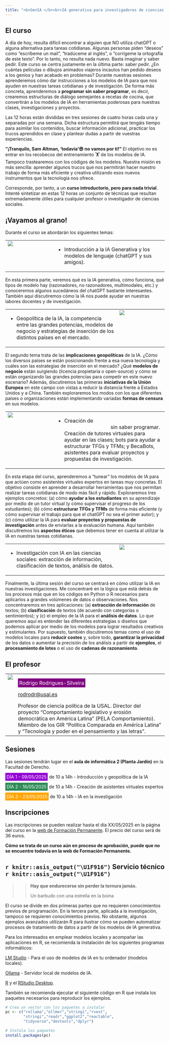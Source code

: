 ```yaml
---
title: "<b>GenIA </b><br>IA generativa para investigadores de ciencias sociales"
---
```


## El curso

A día de hoy, resulta difícil encontrar a alguien que NO utiliza chatGPT o alguna alternativa para tareas cotidianas. Algunas personas piden "deseos" como "escríbeme un mail", "tradúceme al inglés", o "corrígeme la ortografía de este texto". Por lo tanto, no resulta nada nuevo. Basta imaginar y saber pedir. Este curso se centra justamente en la última parte: saber pedir. ¿En cuántas películas o dibujos animados viajeros incautos han pedido deseos a los genios y han acabado en problemas? Durante nuestras sesiones aprenderemos cómo dar instrucciones a los modelos de IA para que nos ayuden en nuestras tareas cotidianas y de investigación. De forma más concreta, aprenderemos a **programar sin saber programar**, es decir, crearemos estructuras de diálogo semejantes a recetas de cocina, que convertirán a los modelos de IA en herramientas poderosas para nuestras clases, investigaciones y proyectos.

Las 12 horas están divididas en tres sesiones de cuatro horas cada una y separadas por una semana. Dicha estructura permitirá que tengáis tiempo para asimilar los contenidos, buscar información adicional, practicar los trucos aprendidos en clase y plantear dudas a partir de vuestras experiencias.

**"¡Tranquilo, Sam Altman, 'todavía'😎 no vamos por ti!"** El objetivo no es entrar en los recobecos del entrenamiento 🏋 de los modelos de IA. Tampoco trastearemos con los códigos de los modelos. Nuestra misión es más sencilla: aprender algunos trucos que nos permitirán hacer nuestro trabajo de forma más eficiente y creativa utilizando esos nuevos instrumentos que la tecnología nos ofrece.

Corresponde, por tanto, a un **curso introductorio, pero para nada trivial**. Intenté sintetizar en estas 12 horas un conjunto de técnicas que resultan extremadamente útiles para cualquier profesor o investigador de ciencias sociales. 


## ¡Vayamos al grano!

Durante el curso se abordarán los siguientes temas:

<table>
<tr>
<td  valign="top" style="width:30%">![](terminator.gif)
</td>
<td>
-   [Introducción a la IA Generativa]{style="background: url(https://s2.svgbox.net/pen-brushes.svg?ic=brush-1&color=orange);"} y los modelos de lenguaje (chatGPT y sus amigos).
</td>
</tr>
</table>

En esta primera parte, veremos qué es la IA generativa, cómo funciona, qué tipos de modelo hay (razonadores, no razonadores, multimodales, etc.) y conoceremos algunos sucedáneos del chatGPT bastante interesantes. También aquí discutiremos cómo la IA nos puede ayudar en nuestras labores docentes y de investigación. 


<table>
<tr>
<td>
-   [Geopolítica de la IA]{style="background: url(https://s2.svgbox.net/pen-brushes.svg?ic=brush-2&color=pink);"}, la competencia entre las grandes potencias, modelos de negocio y estrategias de inserción de los distintos países en el mercado.
</td>
<td  valign="top" style="width:30%">![](strangelove.gif)
</td>
</tr>
</table>

El segundo tema trata de las **implicaciones geopolíticas** de la IA. ¿Cómo los diversos países se están posicionando frente a esa nueva tecnología y cuáles son las estrategias de inserción en el mercado? ¿Qué **modelos de negocio** están surgiendo (licencia propietaria o open-source) y cómo se están organizando las grandes potencias para competir en este nuevo escenario? Además, discutiremos las primeras **iniciativas de la Unión Europea** en este campo con vistas a reducir la distancia frente a Estados Unidos y a China. También exploraremos los modos con los que diferentes países o organizaciones están implementando variadas **formas de censura** en sus modelos.

<table>
<tr>
<td  valign="top" style="width:30%">![](her.gif)
</td>
<td>
-   Creación de [<b>chatBots o asistentes virtuales expertos</b>]{style="background: url(https://s2.svgbox.net/pen-brushes.svg?ic=brush-3&color=purple);color:white"} sin saber programar. Creación de tutores virtuales para ayudar en las clases; bots para ayudar a estructurar TFGs y TFMs; y BecaBots, asistentes para evaluar proyectos y propuestas de investigación.
</td>
</tr>
</table>

En esta etapa del curso, aprenderemos a "tunear" los modelos de IA para que actúen como asistentes virtuales expertos en tareas muy concretas. El objetivo consiste en aprender a desarrollar herramientas que nos permitan realizar tareas cotidianas de modo más fácil y rápido. Exploraremos tres ejemplos concretos: (a) cómo **ayudar a los estudiantes** en su aprendizaje por medio de un tutor virtual (y cómo supervisar el progreso de los estudiantes); (b) cómo **estructurar TFGs y TFMs** de forma más eficiente (y cómo supervisar el trabajo para que el chatGPT no sea el primer autor); y (c) cómo utilizar la IA para **evaluar proyectos y propuestas de investigación** antes de enviarlas a la evaluación humana. Aquí también discutiremos los **aspectos éticos** que debemos tener en cuenta al utilizar la IA en nuestras tareas cotidianas.

<table>
<tr>
<td>
-   [Investigación con IA]{style="background: url(https://s2.svgbox.net/pen-brushes.svg?ic=brush-4&color=skyblue);"} en las ciencias sociales: extracción de información, clasificación de textos, análisis de datos.
</td>
<td  valign="top" style="width:30%">![](type-computer.gif)
</td>
</tr>
</table>

Finalmente, la última sesión del curso se centrará en cómo utilizar la IA en nuestras investigaciones. Me concentraré en la lógica que está detrás de los procesos más que en los códigos en Python o R necesarios para aplicarlos a grandes volúmenes de datos o observaciones. Nos concentraremos en tres aplicaciones: (a) **extracción de información** de textos; (b) **clasificación** de textos (de acuerdo con categorías o sentimientos); y (c) el empleo de la IA para el **análisis de datos**. Lo que queremos aquí es entender las diferentes estrategias o diseños que podemos aplicar por medio de los modelos para lograr resultados creativos y estimulantes. Por supuesto, también discutiremos temas como el uso de modelos locales para **reducir costes** y, sobre todo, **garantizar la privacidad** de los datos o aumentar la precisión de los análisis a partir de **ejemplos**, el **procesamiento de lotes** o el uso de **cadenas de razonamiento**.

## El profesor

<table cellpadding="4">
  <tr>
    <td valign="top">![](foto_rodrigo2.jpg)</td>
    <td valign="top">[Rodrigo Rodrigues-Silveira ]{style="background-color:purple;color:white;padding:4px;"}

[rodrodr\@usal.es](mailto:rodrodr@usal.es)

Profesor de ciencia política de la USAL. Director del proyecto "Comportamiento legislativo y erosión democrática en América Latina" (PELA Comportamiento). Miembro de los GIR "Política Comparada en América Latina" y "Tecnología y poder en el pensamiento y las letras".
</td>
</tr>
</table>


## Sesiones

Las sesiones tendrán lugar en el **aula de informática 2 (Planta Jardín)** en la Facultad de Derecho.

[DÍA 1 - 09/05/2025]{style="background-color:darkviolet;color:white;padding:4px;"} de 10 a 14h - Introducción y geopolítica de la IA

[DÍA 2 - 16/05/2025]{style="background-color:seagreen;color:white;padding:4px; "} de 10 a 14h - Creación de asistentes virtuales expertos

[DÍA 3 - 23/05/2025]{style="background-color:orange;color:white;padding:4px; "} de 10 a 14h - IA en la investigación

## Inscripciones

Las inscripciones se pueden realizar hasta el día XX/05/2025 en la página del curso en la [web de Formación Permanente](https://vaporetto.usal.es/preactform/listaCursos?tipocur=cp). El precio del curso será de 36 euros. 

**Cómo se trata de un curso aún en proceso de aprobación, puede que no se encuentre todavía en la web de Formación Permanente.**


## `r knitr::asis_output("\U1F916")` Servicio técnico `r knitr::asis_output("\U1F916")`

>> **Hay que endurecerse sin perder la ternura jamás.**
>>
>> Un barbudo con una estrella en la boina


El curso se divide en dos primeras partes que no requieren conocimientos previos de programación. En la tercera parte, aplicada a la investigación, tampoco se requieren conocimientos previos. No obstante, algunos ejemplos avanzados utilizarán R para ilustrar cómo se pueden automatizar procesos de tratamiento de datos a partir de los modelos de IA generativa.

Para los interesados en emplear modelos locales y acompañar las aplicaciones en R, se recomienda la instalación de los siguientes programas informáticos:

[LM Studio](https://lmstudio.ai/) - Para el uso de modelos de IA en tu ordenador (modelos locales).

[Ollama](https://ollama.com/) - Servidor local de modelos de IA.

[R](https://cran.r-project.org/) y el [RStudio Desktop](https://posit.co/downloads/).

También se recomienda ejecutar el siguiente código en R que instala los paquetes necesarios para reproducir los ejemplos.

```r

# Crea un vector con los paquetes a instalar
pc <- c("rollama","ellmer","stringi","rvest",
        "stringi","readr","ggplot2","reactable",
        "tidyverse","devtools","dplyr")

# Instala los paquetes
install.packages(pc)

```



